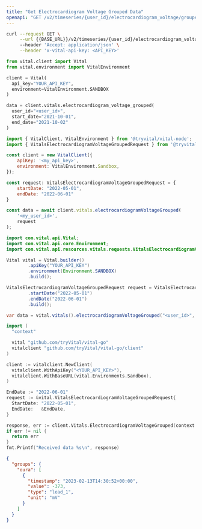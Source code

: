 ```yaml
---
title: "Get Electrocardiogram Voltage Grouped Data"
openapi: "GET /v2/timeseries/{user_id}/electrocardiogram_voltage/grouped"
---
```


<RequestExample>

```bash cURL
curl --request GET \
     --url {{BASE_URL}}/v2/timeseries/{user_id}/electrocardiogram_voltage/grouped?start_date={{START_DATE}}&end_date={{END_DATE}} \
     --header 'Accept: application/json' \
     --header 'x-vital-api-key: <API_KEY>'
```

```python Python
from vital.client import Vital
from vital.environment import VitalEnvironment

client = Vital(
  api_key="YOUR_API_KEY",
  environment=VitalEnvironment.SANDBOX
)

data = client.vitals.electrocardiogram_voltage_grouped(
  user_id="<user_id>", 
  start_date="2021-10-01", 
  end_date="2021-10-02"
)
```

```javascript Node
import { VitalClient, VitalEnvironment } from '@tryvital/vital-node';
import { VitalsElectrocardiogramVoltageGroupedRequest } from '@tryvital/vital-node/api/resources/vitals';

const client = new VitalClient({
    apiKey: '<my_api_key>',
    environment: VitalEnvironment.Sandbox,
});

const request: VitalsElectrocardiogramVoltageGroupedRequest = {
    startDate: "2022-05-01",
    endDate: "2022-06-01"
}

const data = await client.vitals.electrocardiogramVoltageGrouped(
    '<my_user_id>',
    request
);
```

```java Java
import com.vital.api.Vital;
import com.vital.api.core.Environment;
import com.vital.api.resources.vitals.requests.VitalsElectrocardiogramVoltageGroupedRequest;

Vital vital = Vital.builder()
        .apiKey("YOUR_API_KEY")
        .environment(Environment.SANDBOX)
        .build();

VitalsElectrocardiogramVoltageGroupedRequest request = VitalsElectrocardiogramVoltageGroupedRequest.builder()
        .startDate("2022-05-01")
        .endDate("2022-06-01")
        .build();

var data = vital.vitals().electrocardiogramVoltageGrouped("<user_id>", request);
```

```go Go
import (
  "context"

  vital "github.com/tryVital/vital-go"
  vitalclient "github.com/tryVital/vital-go/client"
)

client := vitalclient.NewClient(
  vitalclient.WithApiKey("<YOUR_API_KEY>"),
  vitalclient.WithBaseURL(vital.Environments.Sandbox),
)

EndDate := "2022-06-01"
request := &vital.VitalsElectrocardiogramVoltageGroupedRequest{
  StartDate: "2022-05-01",
  EndDate:   &EndDate,
}

response, err := client.Vitals.ElectrocardiogramVoltageGrouped(context.TODO(), "*", request)
if err != nil {
  return err
}
fmt.Printf("Received data %s\n", response)
```

</RequestExample>

<ResponseExample>

```json Example
{
  "groups": {
    "oura": [
      {
        "timestamp": "2023-02-13T14:30:52+00:00",
        "value": -373,
        "type": "lead_1",
        "unit": "mV"
      }
    ]
  }
}
```

</ResponseExample>
